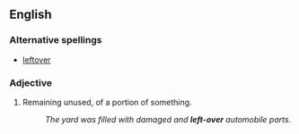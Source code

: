 ==English==

===Alternative spellings===
* [[leftover]]

===Adjective===
{{en-adj|-}}

# Remaining unused, of a portion of something.
#: ''The yard was filled with damaged and '''left-over''' automobile parts.''